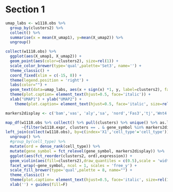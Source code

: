 
# Section 1

```r
umap_labs <- w1118.obs %>%
  group_by(clusters2) %>%
  collect() %>%
  summarise(x = mean(X_umap1), y=mean(X_umap2)) %>%
  ungroup() 

collect(w1118.obs) %>%
  ggplot(aes(X_umap1, X_umap2)) +
  geom_point(aes(color=clusters2), size=rel(1)) +
  scale_color_brewer(type='qual',palette='Set3', name='') +
  theme_classic() +
  coord_fixed(xlim = c(-15, 8)) +
  theme(legend.position = 'right') +
  labs(color="") +
  geom_text(data=umap_labs, aes(x + sign(x) *1, y, label=clusters2), face='bold', size=rel(3)) +
  theme(plot.caption= element_text(hjust=0.5, face='italic')) +
  xlab("UMAP1") + ylab("UMAP2") +
    theme(plot.caption= element_text(hjust=0.5, face='italic', size=rel(1.2)), axis.title = element_text(size = rel(1.2)), axis.text = element_text(size=rel(1.5)))
```

```r
markers2display <- c('bam','vas', 'aly','sa', 'nord','Fas3','tj','Wnt4','rdo','Sox100B','ems')

map_df(w1118.obs %>% collect() %>% pull(clusters) %>% unique() %>% as.list %>% set_names(.,.),
       ~{filter(w1118.expr, clusters == . & gene_symbol %in% markers2display) %>% collect()}) %>%
left_join(collect(w1118.obs), by=c(index='X1','cell_type'='cell_type')) %>%
  ungroup() %>%
  #group_by(cell_type) %>%
  mutate(ord = dense_rank(cell_type)) %>%
  mutate(gene_symbol = fct_relevel(gene_symbol, markers2display)) %>%
  ggplot(aes(fct_reorder(clusters2, ord),expression)) +
  geom_violin(aes(fill=clusters2),draw_quantiles = c(0.5),scale = 'width') +
  facet_wrap(~gene_symbol, ncol = 1, scales = 'free_y') +
  scale_fill_brewer(type='qual',palette = 8, name="") +
  theme_classic() +
  theme(plot.caption= element_text(hjust=0.5, face='italic', size=rel(1.2)), axis.title = element_text(size = rel(1.2)), axis.text.y = element_text(size=rel(1.2)), axis.text.x=element_text(angle=90, hjust=1, vjust=0.5, size=rel(1.2)),aspect.ratio = 0.1) +
  xlab('') + guides(fill=F)
```
